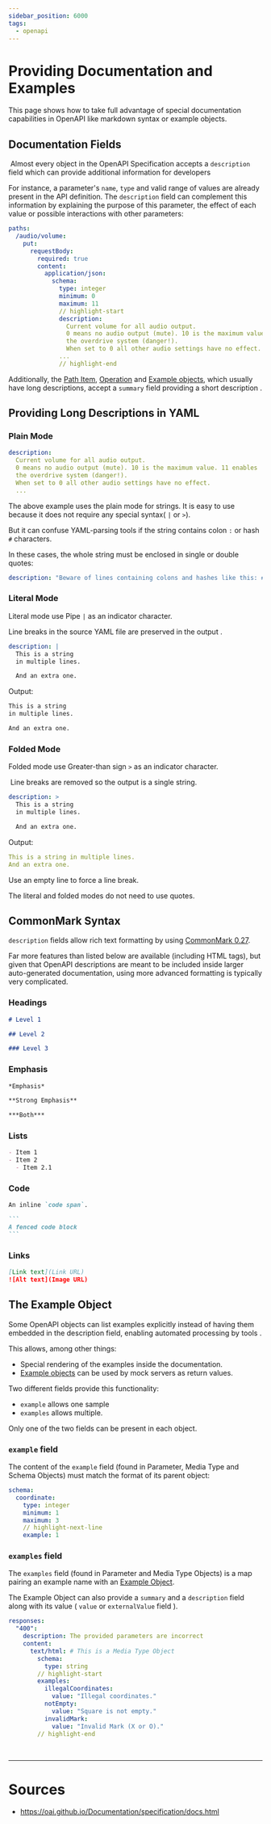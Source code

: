```yaml
---
sidebar_position: 6000
tags:
  - openapi
---
```


# Providing Documentation and Examples

This page shows how to take full advantage of special documentation capabilities in OpenAPI like markdown syntax or example objects.

## Documentation Fields

&#8203;<Color color="var(--secondary-font-color)"> Almost </Color> every object in the OpenAPI Specification accepts a `description` field <Color color="var(--not-require-but-good-to-know-font-color)"> which can provide additional information for developers </Color>

For instance, a parameter's `name`, `type` and valid range of values are already present in the API definition.
The `description` field can complement this information by explaining the purpose of this parameter, the effect of each value or possible interactions with other parameters:

```yaml title= showLineNumbers
paths:
  /audio/volume:
    put:
      requestBody:
        required: true
        content:
          application/json:
            schema:
              type: integer
              minimum: 0
              maximum: 11
              // highlight-start
              description:
                Current volume for all audio output.
                0 means no audio output (mute). 10 is the maximum value. 11 enables
                the overdrive system (danger!).
                When set to 0 all other audio settings have no effect.
              ...
              // highlight-end
```

<Admonition type="tip" title="tip">

Additionally, the [Path Item](https://spec.openapis.org/oas/v3.1.0#path-item-object), [Operation](https://spec.openapis.org/oas/v3.1.0#operation-object) and [Example objects](https://spec.openapis.org/oas/v3.1.0#example-object), which usually have long descriptions, accept a `summary` field <Color color="var(--secondary-font-color)"> providing a short description </Color>.

</Admonition>

## Providing Long Descriptions in YAML

### Plain Mode

<!-- prettier-ignore -->
```yaml title= showLineNumbers
description: 
  Current volume for all audio output.
  0 means no audio output (mute). 10 is the maximum value. 11 enables
  the overdrive system (danger!).
  When set to 0 all other audio settings have no effect.
  ...
```

The above example uses the <Color color="var(--secondary-font-color)"> plain mode </Color> for strings. It is easy to use because it does not require any special syntax( `|` or `>`).

But it can confuse YAML-parsing tools if the string contains colon `:` or hash `#` characters.

In these cases, the whole string must be enclosed in single or double quotes:

```yaml title=
description: "Beware of lines containing colons and hashes like this: #"
```

### Literal Mode

Literal mode use Pipe `|` as an indicator character.

Line breaks in the source YAML file <Color color="var(--secondary-font-color)"> are preserved in the output </Color>.

```yaml title= showLineNumbers
description: |
  This is a string
  in multiple lines.

  And an extra one.
```

Output:

```txt title= showLineNumbers
This is a string
in multiple lines.

And an extra one.
```

### Folded Mode

Folded mode use Greater-than sign `>` as an indicator character.

&#8203;<Color color="var(--secondary-font-color)"> Line breaks are removed so the output is a single string. </Color>

```yaml title= showLineNumbers
description: >
  This is a string
  in multiple lines.

  And an extra one.
```

Output:

```yaml title= showLineNumbers
This is a string in multiple lines.
And an extra one.
```

<Admonition type="note" title="note">

Use an empty line to force a line break.

</Admonition>

<Admonition type="info" title="info">

The literal and folded modes do not need to use quotes.

</Admonition>

## CommonMark Syntax

`description` fields allow rich text formatting by using [CommonMark 0.27](https://spec.commonmark.org/0.27/).

<Color color="var(--not-require-but-good-to-know-font-color)">

Far more features than listed below are available (including HTML tags),
but given that OpenAPI descriptions are meant to be included inside larger auto-generated documentation,
using more advanced formatting is typically very complicated.

</Color>

### Headings

```markdown title= showLineNumbers
# Level 1

## Level 2

### Level 3
```

### Emphasis

<!-- prettier-ignore -->
```markdown title= showLineNumbers
*Emphasis*

**Strong Emphasis**

***Both***
```

### Lists

```markdown title= showLineNumbers
- Item 1
- Item 2
  - Item 2.1
```

### Code

````markdown title= showLineNumbers
An inline `code span`.

```
A fenced code block
```
````

### Links

```markdown title= showLineNumbers
[Link text](Link URL)
![Alt text](Image URL)
```

## The Example Object

Some OpenAPI objects can list examples explicitly instead of having them embedded in the description field, <Color color="var(--not-require-but-good-to-know-font-color)"> enabling automated processing by tools </Color>.

This allows, among other things:

- Special rendering of the examples inside the documentation.
- [Example objects](https://spec.openapis.org/oas/v3.1.0#example-object) can be used by mock servers as return values.

Two different fields provide this functionality:

- `example` allows one sample
- `examples` allows multiple.

<Admonition type="note" title="note">

<Color color="var(--secondary-font-color)"> Only one </Color> of the two fields can
be present in each object.

</Admonition>

### `example` field

The content of the `example` field (found in Parameter, Media Type and Schema Objects) must match the format of its parent object:

```yaml title= showLineNumbers
schema:
  coordinate:
    type: integer
    minimum: 1
    maximum: 3
    // highlight-next-line
    example: 1
```

### `example`<Color color="var(--primary-font-color)">`s`</Color> field

The `examples` field (found in Parameter and Media Type Objects) is a map pairing an example name with an [Example Object](https://spec.openapis.org/oas/v3.1.0#example-object).

The Example Object can also provide a `summary` and a `description` field along with its value ( `value` or `externalValue` field ).

```yaml title= showLineNumbers
responses:
  "400":
    description: The provided parameters are incorrect
    content:
      text/html: # This is a Media Type Object
        schema:
          type: string
        // highlight-start
        examples:
          illegalCoordinates:
            value: "Illegal coordinates."
          notEmpty:
            value: "Square is not empty."
          invalidMark:
            value: "Invalid Mark (X or O)."
        // highlight-end
```

<br />

---

# Sources

- https://oai.github.io/Documentation/specification/docs.html
